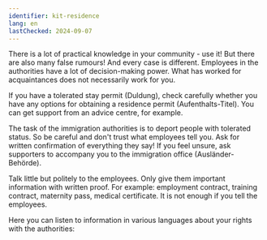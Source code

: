 ```yaml
---
identifier: kit-residence
lang: en
lastChecked: 2024-09-07
---
```


There is a lot of practical knowledge in your community - use it! But there are also many false rumours! And every case is different. Employees in the authorities have a lot of decision-making power. What has worked for acquaintances does not necessarily work for you.

If you have a tolerated stay permit (Duldung), check carefully whether you have any options for obtaining a residence permit (Aufenthalts-Titel). You can get support from an advice centre, for example.

<Block identifier="get-legal-advice" />

<BlockBox identifier="residence">
    <Block identifier="residence" collection="flyers" />
</BlockBox>

The task of the immigration authorities is to deport people with tolerated status. So be careful and don't trust what employees tell you. Ask for written confirmation of everything they say! If you feel unsure, ask supporters to accompany you to the immigration office (Ausländer-Behörde).

Talk little but politely to the employees. Only give them important information with written proof. For example: employment contract, training contract, maternity pass, medical certificate. It is not enough if you tell the employees.

Here you can listen to information in various languages about your rights with the authorities:

<ExternalShortLink identifier="sfr_audio" />